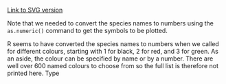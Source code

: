 [Link to SVG version](../SVGs/ComplexGraphsIrisInSymbols-1.html)

Note that we needed to convert the species names to numbers using the
`as.numeric()` command to get the symbols to be plotted.

R seems to have converted the species names to numbers when we called
for different colours, starting with 1 for black, 2 for red, and 3 for
green. As an aside, the colour can be specified by name or by a number.
There are well over 600 named colours to choose from so the full list is
therefore not printed here. Type 

